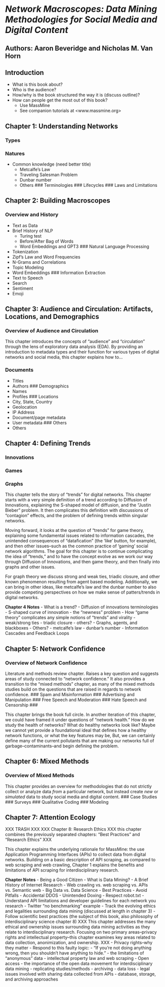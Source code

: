 # *Network Macroscopes: Data Mining Methodologies for Social Media and Digital Content*

## Authors: Aaron Beveridge and Nicholas M. Van Horn

## Introduction
- What is this book about?
- Who is the audience?
- How/why is the book structured the way it is (discuss outline)?
- How can people get the most out of this book?
  - Use MassMine
  - See companion tutorials at <www.massmine.org>

## Chapter 1: Understanding Networks
### Types
### Natures
- Common knowledge (need better title)
  - Metcalfe's Law
  - Traveling Salesman Problem
  - Dunbar number
  - Others
### Terminologies
### Lifecycles
### Laws and Limitations

## Chapter 2: Building Macroscopes
### Overview and History
- Text as Data
- Brief History of NLP
  - Turing test
  - Before/After Bag of Words
  - Word Embeddings and GPT3
### Natural Language Processing
- Tokenization
- Zipf's Law and Word Frequencies
- N-Grams and Correlations
- Topic Modeling
- Word Embeddings
### Information Extraction
- Text to Speech
- Search
- Sentiment
- Emoji

## Chapter 3: Audience and Circulation: Artifacts, Locations, and Demographics
### Overview of Audience and Circulation
This chapter introduces the concepts of "audience" and "circulation" through the lens of exploratory data analysis (EDA). By providing an introduction to metadata types and their function for various types of digital networks and social media, this chapter explains how to...

### Documents
- Titles
- Authors
### Demographics
- Names
- Profiles
### Locations
- City, State, Country
- Geolocation
- IP Address
- Document/page metadata
- User metadata
### Others
- Others

## Chapter 4: Defining Trends
### Innovations
### Games
### Graphs
This chapter tells the story of "trends" for digital networks. This chapter starts with a very simple definition of a trend according to Diffusion of Innovations, explaining the S-shaped model of diffusion, and the "Justin Bieber" problem. It then complicates this definition with discussions of "contagion" effects, and the problem of defining trends within singular networks.

Moving forward, it looks at the question of "trends" for game theory, explaining some fundamental issues related to information cascades, the unintended consequences of "datafication" (the 'like' button, for example), and then other issues--such as the common practice of 'gaming' social network algorithms. The goal for this chapter is to continue complicating the idea of "trends," and to have the concept evolve as we work our way through Diffusion of Innovations, and then game theory, and then finally into graphs and other issues.

For graph theory we discuss strong and weak ties, triadic closure, and other known phenomenon resulting from agent based modeling. Additionally, we can bring in other ideas, like metcalfe's law and the dunbar number to also provide competing perspectives on how we make sense of patters/trends in digital networks.

**Chapter 4 Notes**
- What is a trend?
  - Diffusion of innovations terminologies
  - S-shaped curve of innovation
  - the "newness" problem
- How "game theory" complicates any simple notions of "trends" and virality
  - weak/strong ties
  - triadic closure
  - others?
- Graphs, agents, and blackboxes
- Others?
  - metcalfe's law
  - dunbar's number
- Information Cascades and Feedback Loops

## Chapter 5: Network Confidence
### Overview of Network Confidence
Literature and methods review chapter. Raises a key question and suggests areas of study connected to "network confidence." It also provides a transition to the "mixed methods" chapter, as many of the mixed methods studies build on the questions that are raised in regards to network confidence.
### Spam and Misinformation
### Advertising and Manipulation
### Free Speech and Moderation
### Hate Speech and Censorship
###

This chapter brings the book full circle. In another iteration of this chapter, we could have framed it under questions of "network health." How do we study the health of networks? What do healthy networks look like? Maybe we cannot yet provide a foundational ideal that defines how a healthy network functions, or what the key features may be, But, we can certainly define many of the current pollutants that are making our networks full of garbage--contaminants--and begin defining the problem.

## Chapter 6: Mixed Methods
### Overview of Mixed Methods
This chapter provides an overview for methodologies that do not strictly collect or analyze data *from* a particular network, but instead create *new* or *simulated* data to study social media and digital content.
### Case Studies
### Surveys
### Qualitative Coding
### Modeling

## Chapter 7: Attention Ecology

XXX TRASH XXX
XXX Chapter 8: Research Ethics
XXX this chapter combines the previously separated chapters: "Best Practices" and "Research Ethics" XXX

This chapter explains the underlying rationale for MassMine: the use Application Programming Interfaces (APIs) to collect data from digital networks. Building on a basic description of API scraping, as compared to web scraping and web crawling, Chapter 1 explains the benefits and
limitations of API scraping for interdisciplinary research.

**Chapter Notes**
- Being a Good Citizen
- What is Data Mining?
  - A Brief History of Internet Research
  - Web crawling vs. web scraping vs. APIs vs. Semantic web
  - Big Data vs. Data Science
- Best Practices
  - Avoid Pitfalls
    - Accidental DDOS
    - Unintended Doxing
  - Respect robot.txt
  - Understand API limitations and developer guidelines for each network you research
    - Twitter "no benchmarking" example
  - Track the evolving ethics and legalities surrounding data mining (discussed at length in chapter 3)
- Follow scientific best practices (the subject of this book, also philosophy of interdisciplinary science chapter 8)
XXX
This chapter addresses the many ethical and ownership issues surrounding data mining activities as they relate to interdisciplinary research. Focusing on two primary areas--privacy rights and intellectual property--this chapter examines key areas related to data collection, anonimization, and ownership.
XXX
- Privacy rights--why they matter
  - Respond to this faulty logic:
    - "If you're not doing anything wrong, then you shouldn't have anything to hide."
- the limitations of "anonymous" data
- intellectual property law and web scraping
- Open access
  - the importance of the open data movement for interdisciplinary data mining
    - replicating studies/methods
    - archiving
    - data loss
  - legal issues involved with sharing data collected from APIs
  - database, storage, and archiving approaches
